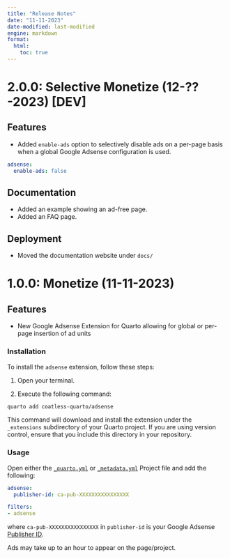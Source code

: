 ```yaml
---
title: "Release Notes"
date: "11-11-2023"
date-modified: last-modified
engine: markdown
format: 
  html:
    toc: true
---
```


# 2.0.0: Selective Monetize (12-??-2023) [DEV]

## Features

- Added `enable-ads` option to selectively disable ads on a per-page basis when a global Google Adsense configuration is used.

```yml
adsense:
  enable-ads: false
```

## Documentation

- Added an example showing an ad-free page.
- Added an FAQ page.

## Deployment

- Moved the documentation website under `docs/`

# 1.0.0: Monetize (11-11-2023)

## Features

- New Google Adsense Extension for Quarto allowing for global or per-page insertion of ad units

### Installation

To install the `adsense` extension, follow these steps:

1. Open your terminal.

2. Execute the following command:

```bash
quarto add coatless-quarto/adsense
```

This command will download and install the extension under the `_extensions` subdirectory of your Quarto project. If you are using version control, ensure that you include this directory in your repository.

### Usage

Open either the [`_quarto.yml`](https://quarto.org/docs/projects/quarto-projects.html#project-metadata) or [`_metadata.yml`](https://quarto.org/docs/projects/quarto-projects.html#directory-metadata) Project file and add the following:

```yml
adsense:
  publisher-id: ca-pub-XXXXXXXXXXXXXXXX

filters:
- adsense
```

where `ca-pub-XXXXXXXXXXXXXXXX` in `publisher-id` is your Google Adsense [Publisher ID](https://support.google.com/adsense/answer/105516?hl=en).

:::{.callout-note} 
Ads may take up to an hour to appear on the page/project.
:::